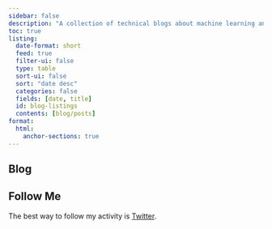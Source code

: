 ```yaml
---
sidebar: false
description: "A collection of technical blogs about machine learning and data science."
toc: true
listing:
  date-format: short
  feed: true
  filter-ui: false
  type: table
  sort-ui: false
  sort: "date desc"
  categories: false
  fields: [date, title]
  id: blog-listings
  contents: [blog/posts]
format:
  html:
    anchor-sections: true
---
```


## Blog

::: {#blog-listings}
:::

## Follow Me

The best way to follow my activity is [Twitter](https://twitter.com/garrettrmooney).

